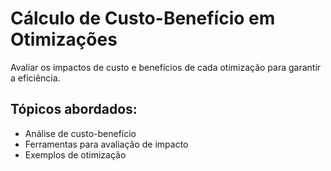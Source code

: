 # Cálculo de Custo-Benefício em Otimizações

Avaliar os impactos de custo e benefícios de cada otimização para garantir a eficiência.

## Tópicos abordados:

- Análise de custo-benefício
- Ferramentas para avaliação de impacto
- Exemplos de otimização
